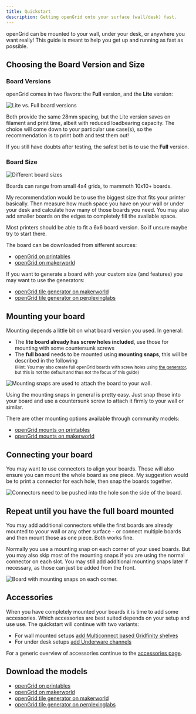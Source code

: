 ```yaml
---
title: Quickstart
description: Getting openGrid onto your surface (wall/desk) fast.
---
```


openGrid can be mounted to your wall, under your desk, or anywhere you want really! This
guide is meant to help you get up and running as fast as possible.

## Choosing the Board Version and Size

### Board Versions
openGrid comes in two flavors: the **Full** version, and the **Lite** version:

<Image src={liteVsFullImage} alt="Lite vs. Full board versions" />

Both provide the same 28mm spacing, but the Lite version saves on filament and print time, albeit with reduced loadbearing capacity. The choice will come down to your particular use case(s), so the recommendation is to print both and test them out!

If you still have doubts after testing, the safest bet is to use the **Full** version.

### Board Size

<Image src={openGridSizesImage} alt="Different board sizes" />

Boards can range from small 4x4 grids, to mammoth 10x10+ boards.

My recommendation would be to use the biggest size that fits your printer basically. Then measure how much
space you have on your wall or under your desk and calculate how many of those boards you need. You may also
add smaller boards on the edges to completely fill the available space.

Most printers should be able to fit a 6x6 board version. So if unsure maybe try to start there.

The board can be downloaded from sifferent sources:
* [openGrid on printables](https://www.printables.com/model/1214361-opengrid-walldesk-mounting-framework-and-ecosystem)
* [openGrid on makerworld](https://makerworld.com/en/models/1179191-opengrid-wall-desk-mounting-framework-ecosystem)

If you want to generate a board with your custom size (and features) you may want to use the generators:
* [openGrid tile generator on makerworld](https://makerworld.com/en/models/1304337-opengrid-tile-generator)
* [openGrid tile generator on perplexinglabs](https://gridfinity.perplexinglabs.com/pr/opengrid/0/0)

## Mounting your board

Mounting depends a little bit on what board version you used. In general:

* The **lite board already has screw holes included**, use those for mounting with some countersunk screws
* The **full board** needs to be mounted using **mounting snaps**, this will be described in the following  
  <small>(Hint: You may also create full openGrid boards with screw holes using
  [the generator](https://makerworld.com/en/models/1304337-opengrid-tile-generator), but this is not the
  default and thus not the focus of this guide)</small>

<Image src={openGridMountingImage} alt="Mounting snaps are used to attach the board to your wall." />

Using the mounting snaps in general is pretty easy. Just snap those into your board and use a countersunk
screw to attach it firmly to your wall or similar.

There are other mounting options available through community models:
* [openGrid mounts on printables](https://www.printables.com/search/models?q=tag:opengrid+mount)
* [openGrid mounts on makerworld](https://makerworld.com/en/search/models?keyword=opengrid+mount)

## Connecting your board

You may want to use connectors to align your boards. Those will also ensure you can mount the whole board as
one piece. My suggestion would be to print a connector for each hole, then snap the boards together.

<Image src={openGridConnectorImage} alt="Connectors need to be pushed into the hole son the side of the board." />

## Repeat until you have the full board mounted

You may add additional connectors while the first boards are already mounted to yoour wall or any other surface - or
connect multiple boards and then mount those as one piece. Both works fine.

Normally you use a mounting snap on each corner of your used boards. But you may also skip most of the mounting
snaps if you are using the normal connector on each slot. You may still add additional mounting snaps later if
necessary, as those can just be added from the front.

<Image src={openGridMountedImage} alt="Board with mounting snaps on each corner." />

## Accessories

When you have completely mounted your boards it is time to add some accessories. Which accessories are
best suited depends on your setup and use use. The quickstart will continue with two variants:

* For wall mounted setups [add Multiconnect based Gridfinity shelves](./multiconnect/)
* For under desk setups [add Underware channels](./underware/)

For a generic overview of accessories continue to the [accessories page](../accessories/).

## Download the models

* [openGrid on printables](https://www.printables.com/model/1214361-opengrid-walldesk-mounting-framework-and-ecosystem)
* [openGrid on makerworld](https://makerworld.com/en/models/1179191-opengrid-wall-desk-mounting-framework-ecosystem)
* [openGrid tile generator on makerworld](https://makerworld.com/en/models/1304337-opengrid-tile-generator)
* [openGrid tile generator on perplexinglabs](https://gridfinity.perplexinglabs.com/pr/opengrid/0/0)
